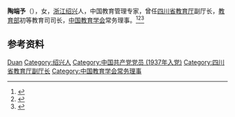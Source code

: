 '''陶端予'''（{{bd|1921年||1992年|}}），女，[[浙江|浙江]][[绍兴|绍兴]]人，中国教育管理专家，曾任[[四川省教育厅|四川省教育厅]]副厅长，[[中华人民共和国教育部|教育部]]初等教育司司长，[[中国教育学会|中国教育学会]]常务理事。<ref>{{Cite book|title=浙江民国人物大辞典|author=林吕建主编|publisher=浙江大学出版社|year=2013|isbn=|location=杭州|pages=820}}</ref><ref>{{Cite book|title=中华当代文化名人大辞典|author=张品兴, 殷登祥, 陈有进等主编|publisher=中国广播电视出版社|year=1992|isbn=9787504315137|location=北京|pages=}}</ref><ref>{{Cite book|title=华夏妇女名人词典|author=周行健主编|publisher=华夏出版社|year=1988|isbn=|location=北京|pages=}}</ref>

== 参考资料 ==
{{reflist}}

{{中国人物小作品}}
{{Navboxes
| title  = 陶端予在[[中国教育学会|中国教育学会]]的职务
| list1  =
{{中国教育学会第一届理事会}}
{{中国教育学会第二届理事会}}
{{中国教育学会第三届理事会}}
}}

{{Authority control}}
{{DEFAULTSORT:Tao陶}}
[[Category:陶姓|Duan]]
[[Category:绍兴人|Category:绍兴人]]
[[Category:中国共产党党员_(1937年入党)|Category:中国共产党党员 (1937年入党)]]
[[Category:四川省教育厅副厅长|Category:四川省教育厅副厅长]]
[[Category:中国教育学会常务理事|Category:中国教育学会常务理事]]